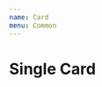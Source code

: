 ```yaml
---
name: Card
menu: Common
---
```


# Single Card


<Playground>
  <Card
    picture={demoPicture}
    date={'Tuesday 20th January 2018'}
    location={'Tokyo'}
    temperatur={'20 C°'}
    summary={
      'Though the rivers current never fails, the water passing, moment by moment, is never the same.  Where the current pools, bubbles form on the surface, bursting and disappearing as others rise to replace them, none lasting long.  In this world, people and their dwelling places are like that, always changing.When you see the ridgepoles of the impressive houses in Heian-kyo competing to rise above one another--dwellings of people of high status or of low--they look like they might stand for generations, but when you inquire you discover there are very few still standing from ages past.  Some may have burned down just last year, and been rebuilt since. '
    }
    iAte={'Hamburger'}
    itTasted={'Fantastico'}
    weather={'Clear'}
  />
</Playground>
